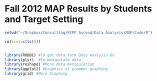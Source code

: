 Fall 2012 MAP Results by Students and Target Setting 
========================================================
```r
setwd("~/Dropbox/Consulting/KIPP Ascend/Data Analysis/MAP/Code/R")

rm(list=c(ls()))


library(RODBC) #To get data form Data Analysis DV
library(plyr)  #To manipulate data
library(reshape) #More data manipulation
library(ggplot2) #Graphics of grammer graphing
library(grid) #More Graphing
```



```r

```

